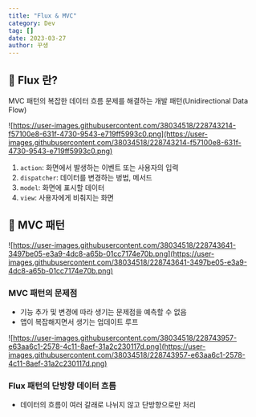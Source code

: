 ```yaml
---
title: "Flux & MVC"
category: Dev
tag: []
date: 2023-03-27
author: 꾸생
---
```


## 📌 Flux 란?

MVC 패턴의 복잡한 데이터 흐름 문제를 해결하는 개발 패턴(Unidirectional Data Flow)

![https://user-images.githubusercontent.com/38034518/228743214-f57100e8-631f-4730-9543-e719ff5993c0.png](https://user-images.githubusercontent.com/38034518/228743214-f57100e8-631f-4730-9543-e719ff5993c0.png)

1. `action`: 화면에서 발생하는 이벤트 또는 사용자의 입력
2. `dispatcher`: 데이터를 변경하는 벙법, 메서드
3. `model`: 화면에 표시할 데이터
4. `view`: 사용자에게 비춰지는 화면

## 📌 MVC 패턴

![https://user-images.githubusercontent.com/38034518/228743641-3497be05-e3a9-4dc8-a65b-01cc7174e70b.png](https://user-images.githubusercontent.com/38034518/228743641-3497be05-e3a9-4dc8-a65b-01cc7174e70b.png)

### MVC 패턴의 문제점

- 기능 추가 및 변경에 따라 생기는 문제점을 예측할 수 없음
- 앱이 복잡해지면서 생기는 업데이트 루프

![https://user-images.githubusercontent.com/38034518/228743957-e63aa6c1-2578-4c11-8aef-31a2c230117d.png](https://user-images.githubusercontent.com/38034518/228743957-e63aa6c1-2578-4c11-8aef-31a2c230117d.png)

### Flux 패턴의 단방향 데이터 흐름

- 데이터의 흐름이 여러 갈래로 나뉘지 않고 단방향으로만 처리
